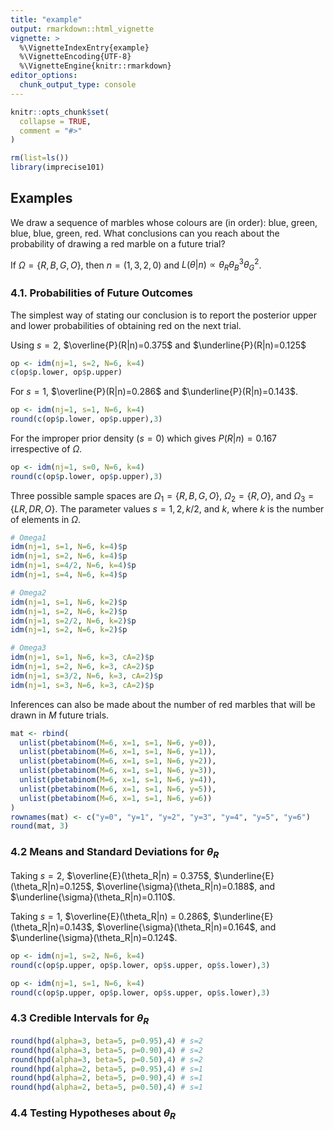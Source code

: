 ```yaml
---
title: "example"
output: rmarkdown::html_vignette
vignette: >
  %\VignetteIndexEntry{example}
  %\VignetteEncoding{UTF-8}
  %\VignetteEngine{knitr::rmarkdown}
editor_options: 
  chunk_output_type: console
---
```


```r
knitr::opts_chunk$set(
  collapse = TRUE,
  comment = "#>"
)
```

```r
rm(list=ls())
library(imprecise101)
```

## Examples 

We draw a sequence of marbles whose colours are (in order): blue, green, blue, blue, green, red. What conclusions can you reach about the probability of drawing a red marble on a future trial? 

If $\Omega = \{R, B, G, O\}$, then $n = (1, 3, 2, 0)$ and $L(\theta|n) \propto \theta_R \theta_B^3 \theta_G^2$. 

### 4.1. Probabilities of Future Outcomes 

The simplest way of stating our conclusion is to report the posterior upper and lower probabilities of obtaining red on the next trial. 

Using $s=2$, $\overline{P}(R|n)=0.375$ and $\underline{P}(R|n)=0.125$
```r
op <- idm(nj=1, s=2, N=6, k=4)
c(op$p.lower, op$p.upper)
```

For $s=1$, $\overline{P}(R|n)=0.286$ and $\underline{P}(R|n)=0.143$. 
```r
op <- idm(nj=1, s=1, N=6, k=4)
round(c(op$p.lower, op$p.upper),3)
```

For the improper prior density ($s=0$) which gives $P(R|n)=0.167$ irrespective of $\Omega$. 

```r
op <- idm(nj=1, s=0, N=6, k=4)
round(c(op$p.lower, op$p.upper),3)
```

Three possible sample spaces are $\Omega_1=\{R,B,G,O\}$, $\Omega_2=\{R, O\}$, and $\Omega_3=\{LR, DR, O\}$. The parameter values $s=1,2,k/2$, and $k$, where $k$ is the number of elements in $\Omega$. 

```r
# Omega1
idm(nj=1, s=1, N=6, k=4)$p
idm(nj=1, s=2, N=6, k=4)$p
idm(nj=1, s=4/2, N=6, k=4)$p
idm(nj=1, s=4, N=6, k=4)$p

# Omega2
idm(nj=1, s=1, N=6, k=2)$p
idm(nj=1, s=2, N=6, k=2)$p
idm(nj=1, s=2/2, N=6, k=2)$p
idm(nj=1, s=2, N=6, k=2)$p

# Omega3
idm(nj=1, s=1, N=6, k=3, cA=2)$p
idm(nj=1, s=2, N=6, k=3, cA=2)$p
idm(nj=1, s=3/2, N=6, k=3, cA=2)$p
idm(nj=1, s=3, N=6, k=3, cA=2)$p

```

Inferences can also be made about the number of red marbles that will be drawn in $M$ future trials. 

```r
mat <- rbind(
  unlist(pbetabinom(M=6, x=1, s=1, N=6, y=0)),
  unlist(pbetabinom(M=6, x=1, s=1, N=6, y=1)),
  unlist(pbetabinom(M=6, x=1, s=1, N=6, y=2)),
  unlist(pbetabinom(M=6, x=1, s=1, N=6, y=3)),
  unlist(pbetabinom(M=6, x=1, s=1, N=6, y=4)),
  unlist(pbetabinom(M=6, x=1, s=1, N=6, y=5)),
  unlist(pbetabinom(M=6, x=1, s=1, N=6, y=6))
)
rownames(mat) <- c("y=0", "y=1", "y=2", "y=3", "y=4", "y=5", "y=6")
round(mat, 3)
```

### 4.2 Means and Standard Deviations for $\theta_R$

Taking $s=2$, $\overline{E}(\theta_R|n) = 0.375$, $\underline{E}(\theta_R|n)=0.125$, $\overline{\sigma}(\theta_R|n)=0.188$, and $\underline{\sigma}(\theta_R|n)=0.110$. 

Taking $s=1$, $\overline{E}(\theta_R|n) = 0.286$, $\underline{E}(\theta_R|n)=0.143$, $\overline{\sigma}(\theta_R|n)=0.164$, and $\underline{\sigma}(\theta_R|n)=0.124$. 

```r
op <- idm(nj=1, s=2, N=6, k=4)
round(c(op$p.upper, op$p.lower, op$s.upper, op$s.lower),3)

op <- idm(nj=1, s=1, N=6, k=4)
round(c(op$p.upper, op$p.lower, op$s.upper, op$s.lower),3)
```

### 4.3 Credible Intervals for $\theta_R$

```r
round(hpd(alpha=3, beta=5, p=0.95),4) # s=2
round(hpd(alpha=3, beta=5, p=0.90),4) # s=2
round(hpd(alpha=3, beta=5, p=0.50),4) # s=2
round(hpd(alpha=2, beta=5, p=0.95),4) # s=1
round(hpd(alpha=2, beta=5, p=0.90),4) # s=1
round(hpd(alpha=2, beta=5, p=0.50),4) # s=1
```

### 4.4 Testing Hypotheses about $\theta_R$

